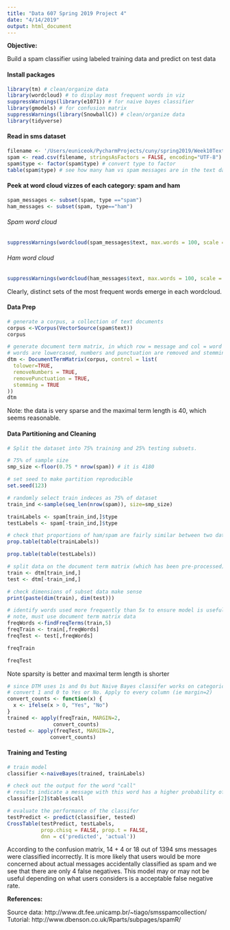 ```yaml
---
title: "Data 607 Spring 2019 Project 4"
date: "4/14/2019"
output: html_document
---
```


**Objective:** 

Build a spam classifier using labeled training data and predict on test data


#### Install packages
```r
library(tm) # clean/organize data
library(wordcloud) # to display most frequent words in viz 
suppressWarnings(library(e1071)) # for naive bayes classifier
library(gmodels) # for confusion matrix
suppressWarnings(library(SnowballC)) # clean/organize data
library(tidyverse)
```

#### Read in sms dataset 
```r
filename <- '/Users/euniceok/PycharmProjects/cuny/spring2019/Week10Text/data/sms_spam.csv'
spam <- read.csv(filename, stringsAsFactors = FALSE, encoding="UTF-8")
spam$type <- factor(spam$type) # convert type to factor
table(spam$type) # see how many ham vs spam messages are in the text dataset
```
#### Peek at word cloud vizzes of each category: spam and ham
```r
spam_messages <- subset(spam, type =="spam")
ham_messages <- subset(spam, type=="ham")
```

###### Spam word cloud
```r
suppressWarnings(wordcloud(spam_messages$text, max.words = 100, scale = c(3, 0.5)))
```

###### Ham word cloud 
```r
suppressWarnings(wordcloud(ham_messages$text, max.words = 100, scale = c(3,0.5)))
```

Clearly, distinct sets of the most frequent words emerge in each wordcloud. 

#### Data Prep
```r
# generate a corpus, a collection of text documents
corpus <-VCorpus(VectorSource(spam$text))
corpus
```

```r
# generate document term matrix, in which row = message and col = word
# words are lowercased, numbers and punctuation are removed and stemming is performed
dtm <- DocumentTermMatrix(corpus, control = list(
  tolower=TRUE,
  removeNumbers = TRUE,
  removePunctuation = TRUE, 
  stemming = TRUE
))
dtm
```

Note: the data is very sparse and the maximal term length is 40, which seems reasonable. 

#### Data Partitioning and Cleaning
```r
# Split the dataset into 75% training and 25% testing subsets.

# 75% of sample size
smp_size <-floor(0.75 * nrow(spam)) # it is 4180 

# set seed to make partition reproducible
set.seed(123)

# randomly select train indeces as 75% of dataset 
train_ind <-sample(seq_len(nrow(spam)), size=smp_size)

trainLabels <- spam[train_ind,]$type
testLabels <- spam[-train_ind,]$type

# check that proportions of ham/spam are fairly similar between two datasets
prop.table(table(trainLabels))
```
```r
prop.table(table(testLabels))
```

```r
# split data on the document term matrix (which has been pre-processed)
train <- dtm[train_ind,]
test <- dtm[-train_ind,]

# check dimensions of subset data make sense
print(paste(dim(train), dim(test)))
```
```r
# identify words used more frequently than 5x to ensure model is useful
# note, must use document term matrix data 
freqWords <-findFreqTerms(train,5)
freqTrain <- train[,freqWords]
freqTest <- test[,freqWords]

freqTrain
```
```r
freqTest
```
Note sparsity is better and maximal term length is shorter

```r
# since DTM uses 1s and 0s but Naive Bayes classifer works on categorical features, 
# convert 1 and 0 to Yes or No. Apply to every column (ie margin=2)
convert_counts <- function(x) {
  x <- ifelse(x > 0, "Yes", "No")
}
trained <- apply(freqTrain, MARGIN=2,
               convert_counts)
tested <- apply(freqTest, MARGIN=2,
              convert_counts)
```

#### Training and Testing
```r
# train model
classifier <-naiveBayes(trained, trainLabels)

# check out the output for the word "call"
# results indicate a message with this word has a higher probability of being spam
classifier[2]$tables$call 
```
```r
# evaluate the performance of the classifer
testPredict <- predict(classifier, tested)
CrossTable(testPredict, testLabels,
           prop.chisq = FALSE, prop.t = FALSE,
           dnn = c('predicted', 'actual'))
```
According to the confusion matrix, 14 + 4 or 18 out of 1394 sms messages were classified incorrectly. 
It is more likely that users would be more concerned about actual messages accidentally classified as spam and we see that there are only 4 false negatives. This model may or may not be useful depending on what users considers is a acceptable false negative rate.   



**References:** 

Source data: http://www.dt.fee.unicamp.br/~tiago/smsspamcollection/  
Tutorial: http://www.dbenson.co.uk/Rparts/subpages/spamR/ 